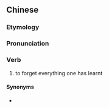 {{also|还给老师}}
==Chinese==
{{zh-forms|s=还给老师|type=22|lit=to give [something] back to the teacher}}

===Etymology===
{{zh-compound|還給|老師|to give back to|teacher}}

===Pronunciation===
{{zh-pron
|m=huángěi lǎoshī
|c=waan4 kap1 lou5 si1
|cat=v
}}

===Verb===
{{zh-verb}}

# {{lb|zh|idiomatic}} to forget everything one has learnt
#: {{zh-x|我 發現 我 的 ^英語 都 '''還{huán}給.老師''' 了。|I found out that I have '''forgotten''' all the English '''I have learnt'''.}}

====Synonyms====
* {{qualifier|Cantonese}} {{zh-l|還畀老師}}